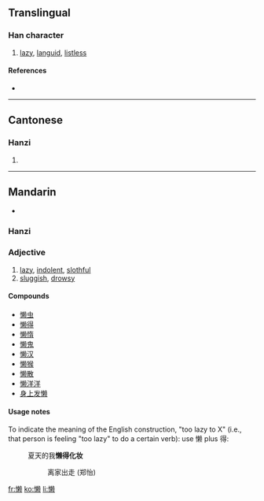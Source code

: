{{also|懶}}
==Translingual==

===Han character===
{{Han char|rn=61|rad=心|as=13|sn=16|four=|canj=心木中人 (PDLO)}}

# [[lazy]], [[languid]], [[listless]]

====References====
* {{Han ref|kx=0406.141|hdz=42360.090|uh=61D2|ud=25042}}

----

==Cantonese==

===Hanzi===
{{yue-hanzi|jyut=|y=laan5|tra=懶}}

# {{defn|Cantonese|sort=心13}}

----

==Mandarin==
* {{IPA|[ lan˨˩˦ ]|lang=cmn}}

===Hanzi===
{{cmn-hanzi|tra=懶|pin=[[lǎn]] ([[lan3]])|wg=lan<sup>3</sup>}}

===Adjective===
{{cmn-adj|tra=懶|pin=lǎn|pint=lan3|rs=心13}}

# [[lazy]], [[indolent]], [[slothful]]
# [[sluggish]], [[drowsy]]

====Compounds====
* [[懒虫]]
* [[懒得]]
* [[懒惰]]
* [[懒鬼]]
* [[懒汉]]
* [[懒猴]]
* [[懒散]]
* [[懒洋洋]]
* [[身上发懒]]

====Usage notes====
To indicate the meaning of the English construction, "too lazy to X" (i.e., that person is feeling "too lazy" to do a certain verb): use 懒 plus 得:
: 夏天的我'''懒得化妆'''
:: 离家出走 (郑怡)

[[fr:懒]]
[[ko:懒]]
[[li:懒]]